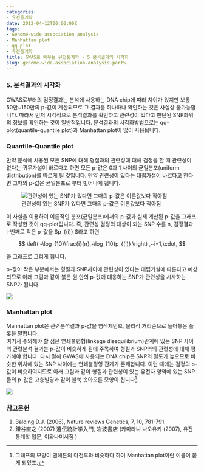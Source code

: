 ```yaml
---
categories:
- 유전통계학
date: 2012-04-12T00:00:00Z
tags:
- Genome-wide association analysis
- Manhattan plot
- qq-plot
- 유전통계학
title: GWAS로 배우는 유전통계학 - 5 분석결과의 시각화
slug: genome-wide-association-analysis-part5
---
```


### 5. 분석결과의 시각화 

GWAS로부터의 검정결과는 분석에 사용하는 DNA chip에 따라 차이가 있지만 보통 50만~150만의 p-값이 계산되므로 그 결과를 하나하나 확인하는 것은 사실상 불가능합니다. 따라서 먼저 시각적으로 분석결과를 확인하고 관련성이 있다고 판단된 SNP좌위의 정보를 확인하는 것이 일반적입니다. 분석결과의 시각화방법으로는 qq-plot(quantile-quantile plot)과 Manhattan plot이 많이 사용됩니다.

### Quantile-Quantile plot 

만약 분석에 사용된 모든 SNP에 대해 형질과의 관련성에 대해 검정을 할 때 관련성이 없다는 귀무가설이 바르다고 하면 모든 p-값은 0과 1 사이의 균일분포(uniform distribution)를 따르게 될 것입니다. 만약 관련성이 있다는 대립가설이 바르다고 한다면 그때의 p-값은 균일분포로 부터 벗어나게 됩니다.  

![관련성이 있는 SNP가 있다면 그때의 p-값은 이론값보다 작아짐](/images/2012-04-12-fig1.jpg)

이 사실을 이용하여 이론적인 분포(균일분포)에서의 p-값과 실제 계산된 p-값을 그래프로 작성한 것이 qq-plot입니다. 즉, 관련성 검정의 대상이 되는 SNP 수를 n, 검정결과 i-번째로 작은 p-값을 $p_{(i)} $라고 하면  

$$  
\left(  
-\log_{10}\frac{i}{n},-\log_{10}p_{(i)} \right) ,~i=1,\cdot,  
$$

을 그래프로 그리게 됩니다.

p-값이 작은 부분에서는 형질과 SNP사이에 관련성이 있다는 대립가설에 따른다고 예상되므로 아래 그림과 같이 붉은 원 안의 p-값에 대응하는 SNP가 관련성을 시사하는 SNP가 됩니다.

![](http://farm4.staticflickr.com/3698/9201427980_cf501f3dbc_o.png)

### Manhattan plot 

Manhattan plot은 관련분석결과 p-값을 염색체번호, 물리적 거리순으로 늘어놓은 플롯을 말합니다.  
여기서 주의해야 할 점은 연쇄불평형(linkage disequilibrium)관계에 있는 SNP 사이의 관련분석 결과는 p-값이 비슷하게 됨에 주목하여 형질과 SNP와의 관련성에 대해 평가해야 합니다. 다시 말해 GWAS에 사용되는 DNA chip은 SNP의 밀도가 높으므로 비슷한 위치에 있는 SNP 사이에는 연쇄불평형 관계가 존재합니다. 이런 때에는 검정의 p-값이 비슷하여지므로 아래 그림과 같이 형질과 관련성이 있는 유전자 영역에 있는 SNP들의 p-값은 고층빌딩과 같이 불쑥 솟아오른 모양이 됩니다[^1]. 

[^1]: 그래프의 모양이 맨해튼의 마천루와 비슷하다 하여 Manhattan plot이란 이름이 붙게 되었죠.

![](http://farm4.staticflickr.com/3803/9198649215_af7c29fd2d_o.png)

### 참고문헌

1.  Balding D.J. (2006), Nature reviews Genetics, 7, 10, 781-791.
2.  鎌谷直之 (2007) 遺伝統計学入門, 岩波書店 (카마타니 나오유키 (2007), 유전통계학 입문, 이와나미서점 ) 
